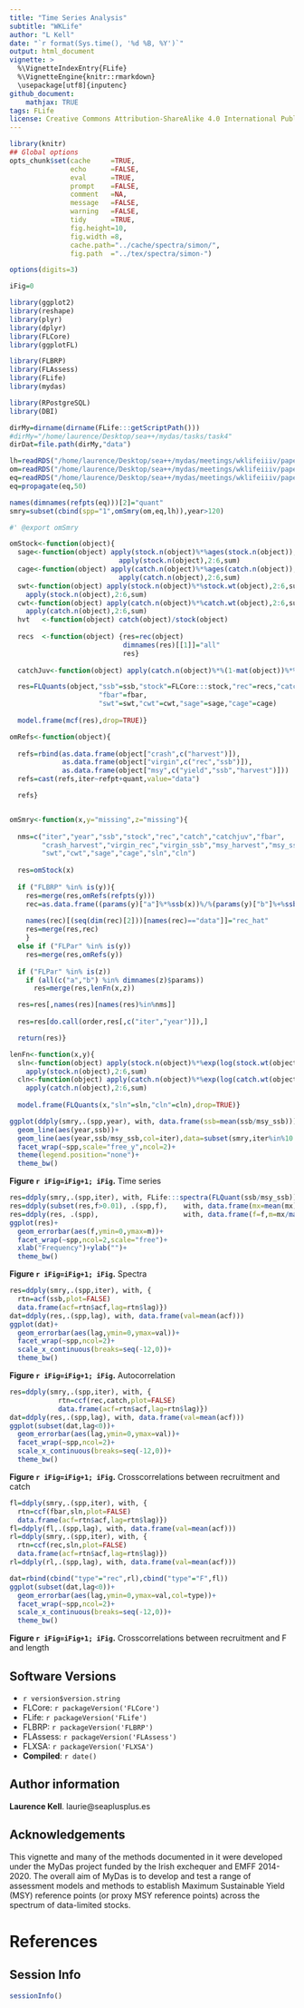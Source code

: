 ```yaml
---
title: "Time Series Analysis"
subtitle: "WKLife"
author: "L Kell"
date: "`r format(Sys.time(), '%d %B, %Y')`"
output: html_document
vignette: >
  %\VignetteIndexEntry{FLife}
  %\VignetteEngine{knitr::rmarkdown}
  \usepackage[utf8]{inputenc}
github_document:
    mathjax: TRUE
tags: FLife
license: Creative Commons Attribution-ShareAlike 4.0 International Public License
---
```


```r
library(knitr)
## Global options
opts_chunk$set(cache     =TRUE,
               echo      =FALSE,
               eval      =TRUE,
               prompt    =FALSE,
               comment   =NA,
               message   =FALSE,
               warning   =FALSE,
               tidy      =TRUE,
               fig.height=10,
               fig.width =8,
               cache.path="../cache/spectra/simon/",
               fig.path  ="../tex/spectra/simon-")

options(digits=3)

iFig=0
```
```r
library(ggplot2)
library(reshape)
library(plyr)
library(dplyr)
library(FLCore)
library(ggplotFL)

library(FLBRP)
library(FLAssess)
library(FLife)
library(mydas)

library(RPostgreSQL)
library(DBI)
```
```r
dirMy=dirname(dirname(FLife:::getScriptPath()))
#dirMy="/home/laurence/Desktop/sea++/mydas/tasks/task4"
dirDat=file.path(dirMy,"data")
```

```r
lh=readRDS("/home/laurence/Desktop/sea++/mydas/meetings/wklifeiiiv/papers-2018/data/lhpars.rds")
om=readRDS("/home/laurence/Desktop/sea++/mydas/meetings/wklifeiiiv/papers-2018/data/stk.rds")
eq=readRDS("/home/laurence/Desktop/sea++/mydas/meetings/wklifeiiiv/papers-2018/data/brp.rds")
eq=propagate(eq,50)

names(dimnames(refpts(eq)))[2]="quant"
smry=subset(cbind(spp="1",omSmry(om,eq,lh)),year>120)  
```
```r
#' @export omSmry

omStock<-function(object){
  sage<-function(object) apply(stock.n(object)%*%ages(stock.n(object)),2:6,sum)%/%
                           apply(stock.n(object),2:6,sum)
  cage<-function(object) apply(catch.n(object)%*%ages(catch.n(object)),2:6,sum)%/%
                           apply(catch.n(object),2:6,sum) 
  swt<-function(object) apply(stock.n(object)%*%stock.wt(object),2:6,sum)%/%
    apply(stock.n(object),2:6,sum)
  cwt<-function(object) apply(catch.n(object)%*%catch.wt(object),2:6,sum)%/%
    apply(catch.n(object),2:6,sum) 
  hvt   <-function(object) catch(object)/stock(object)
  
  recs  <-function(object) {res=rec(object)
                            dimnames(res)[[1]]="all"
                            res}
  
  catchJuv<-function(object) apply(catch.n(object)%*%(1-mat(object))%*%catch.wt(object),2:6,sum)

  res=FLQuants(object,"ssb"=ssb,"stock"=FLCore:::stock,"rec"=recs,"catch"=FLCore:::catch,"catchjuv"=catchJuv,
                      "fbar"=fbar,
                      "swt"=swt,"cwt"=cwt,"sage"=sage,"cage"=cage)
  
  model.frame(mcf(res),drop=TRUE)}

omRefs<-function(object){
  
  refs=rbind(as.data.frame(object["crash",c("harvest")]),
             as.data.frame(object["virgin",c("rec","ssb")]),
             as.data.frame(object["msy",c("yield","ssb","harvest")]))
  refs=cast(refs,iter~refpt+quant,value="data")

  refs}


omSmry<-function(x,y="missing",z="missing"){
  
  nms=c("iter","year","ssb","stock","rec","catch","catchjuv","fbar",
        "crash_harvest","virgin_rec","virgin_ssb","msy_harvest","msy_ssb","msy_yield","rec_hat",
        "swt","cwt","sage","cage","sln","cln") 
  
  res=omStock(x)
  
  if ("FLBRP" %in% is(y)){
    res=merge(res,omRefs(refpts(y)))
    rec=as.data.frame((params(y)["a"]%*%ssb(x))%/%(params(y)["b"]%+%ssb(x)),drop=T)
    
    names(rec)[(seq(dim(rec)[2]))[names(rec)=="data"]]="rec_hat"
    res=merge(res,rec)
    }
  else if ("FLPar" %in% is(y))  
    res=merge(res,omRefs(y))
  
  if ("FLPar" %in% is(z))
    if (all(c("a","b") %in% dimnames(z)$params))
      res=merge(res,lenFn(x,z))

  res=res[,names(res)[names(res)%in%nms]]
  
  res=res[do.call(order,res[,c("iter","year")]),]

  return(res)}

lenFn<-function(x,y){
  sln<-function(object) apply(stock.n(object)%*%exp(log(stock.wt(object)%/%y["a"])%/%y["b"]),2:6,sum)%/%
    apply(stock.n(object),2:6,sum)
  cln<-function(object) apply(catch.n(object)%*%exp(log(catch.wt(object)%/%y["a"])%/%y["b"]),2:6,sum)%/%
    apply(catch.n(object),2:6,sum) 
  
  model.frame(FLQuants(x,"sln"=sln,"cln"=cln),drop=TRUE)}

```

```r
ggplot(ddply(smry,.(spp,year), with, data.frame(ssb=mean(ssb/msy_ssb))))+
  geom_line(aes(year,ssb))+    
  geom_line(aes(year,ssb/msy_ssb,col=iter),data=subset(smry,iter%in%10:13))+   
  facet_wrap(~spp,scale="free_y",ncol=2)+  
  theme(legend.position="none")+
  theme_bw()     
```

**Figure `r iFig=iFig+1; iFig`.** Time series

```r
res=ddply(smry,.(spp,iter), with, FLife:::spectra(FLQuant(ssb/msy_ssb)))
res=ddply(subset(res,f>0.01), .(spp,f),    with, data.frame(mx=mean(mx)))
res=ddply(res, .(spp),                     with, data.frame(f=f,m=mx/max(mx)))
ggplot(res)+
  geom_errorbar(aes(f,ymin=0,ymax=m))+
  facet_wrap(~spp,ncol=2,scale="free")+
  xlab("Frequency")+ylab("")+
  theme_bw()
```

**Figure `r iFig=iFig+1; iFig`.** Spectra

```r
res=ddply(smry,.(spp,iter), with, {
  rtn=acf(ssb,plot=FALSE)
  data.frame(acf=rtn$acf,lag=rtn$lag)})
dat=ddply(res,.(spp,lag), with, data.frame(val=mean(acf)))
ggplot(dat)+
  geom_errorbar(aes(lag,ymin=0,ymax=val))+  
  facet_wrap(~spp,ncol=2)+
  scale_x_continuous(breaks=seq(-12,0))+
  theme_bw()
```

**Figure `r iFig=iFig+1; iFig`.** Autocorrelation

```r
res=ddply(smry,.(spp,iter), with, {
            rtn=ccf(rec,catch,plot=FALSE)
            data.frame(acf=rtn$acf,lag=rtn$lag)})
dat=ddply(res,.(spp,lag), with, data.frame(val=mean(acf)))
ggplot(subset(dat,lag<0))+
  geom_errorbar(aes(lag,ymin=0,ymax=val))+
  facet_wrap(~spp,ncol=2)+
  scale_x_continuous(breaks=seq(-12,0))+
  theme_bw()
```

**Figure `r iFig=iFig+1; iFig`.** Crosscorrelations between recruitment and catch

```r
fl=ddply(smry,.(spp,iter), with, {
  rtn=ccf(fbar,sln,plot=FALSE)
  data.frame(acf=rtn$acf,lag=rtn$lag)})
fl=ddply(fl,.(spp,lag), with, data.frame(val=mean(acf)))
rl=ddply(smry,.(spp,iter), with, {
  rtn=ccf(rec,sln,plot=FALSE)
  data.frame(acf=rtn$acf,lag=rtn$lag)})
rl=ddply(rl,.(spp,lag), with, data.frame(val=mean(acf)))

dat=rbind(cbind("type"="rec",rl),cbind("type"="F",fl))
ggplot(subset(dat,lag<0))+
  geom_errorbar(aes(lag,ymin=0,ymax=val,col=type))+
  facet_wrap(~spp,ncol=2)+
  scale_x_continuous(breaks=seq(-12,0))+
  theme_bw()
```


**Figure `r iFig=iFig+1; iFig`.** Crosscorrelations between recruitment and F and length



## Software Versions

* `r version$version.string`
* FLCore:    `r packageVersion('FLCore')`
* FLife:     `r packageVersion('FLife')`
* FLBRP:     `r packageVersion('FLBRP')`
* FLAssess:  `r packageVersion('FLAssess')`
* FLXSA:     `r packageVersion('FLXSA')`
* **Compiled**: `r date()`

## Author information

**Laurence Kell**. laurie@seaplusplus.es

## Acknowledgements

This vignette and many of the methods documented in it were developed under the MyDas project funded by the Irish exchequer and EMFF 2014-2020. The overall aim of MyDas is to develop and test a range of assessment models and methods to establish Maximum Sustainable Yield (MSY) reference points (or proxy MSY reference points) across the spectrum of data-limited stocks.

# References {#References}

\newpage
## Session Info

```r
sessionInfo()
```
